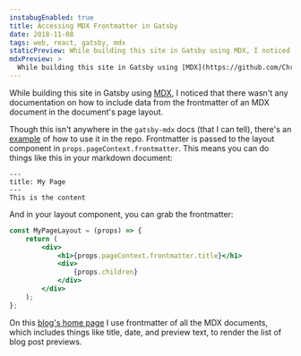 ```yaml
---
instabugEnabled: true
title: Accessing MDX Frontmatter in Gatsby
date: 2018-11-08
tags: web, react, gatsby, mdx
staticPreview: While building this site in Gatsby using MDX, I noticed that there wasn't any documentation on how to include data from the frontmatter of an MDX document in the document's page layout.
mdxPreview: >
  While building this site in Gatsby using [MDX](https://github.com/ChristopherBiscardi/gatsby-mdx), I noticed that there wasn't any documentation on how to include data from the frontmatter of an MDX document in the document's page layout...
---
```

While building this site in Gatsby using [MDX](https://github.com/ChristopherBiscardi/gatsby-mdx), I noticed that there wasn't any documentation on how to include data from the frontmatter of an MDX document in the document's page layout.

Though this isn't anywhere in the `gatsby-mdx` docs (that I can tell), there's an [example](https://github.com/ChristopherBiscardi/gatsby-mdx/blob/ee4b17f814396ea7c4aaf8007a1603a57967a40a/examples/kitchen-sink/src/pages/using-pagecontext-frontmatter.mdx) of how to use it in the repo. Frontmatter is passed to the layout component in `props.pageContext.frontmatter`. This means you can do things like this in your markdown document:

```
---
title: My Page
---
This is the content
```

And in your layout component, you can grab the frontmatter:
```jsx
const MyPageLayout = (props) => {
    return (
        <div>
            <h1>{props.pageContext.frontmatter.title}</h1>
            <div>
                {props.children}
            </div>
        </div>
    ); 
};
```

On this [blog's home page](https://noahgilmore.com/blog) I use frontmatter of all the MDX documents, which includes things like title, date, and preview text, to render the list of blog post previews.
